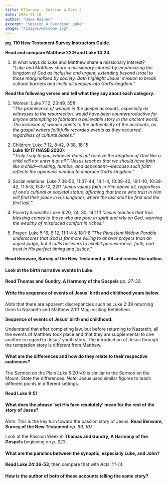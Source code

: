 ```yaml
---
title: NTSurvey - Session 4 Part 2
date: 2024-11-16
author: "Dave Haines"
excerpt: "Session 4 Exercise: Luke"
image: "/images/welcome.jpg"
---
```


**pg. 110 New Testament Survey Instructors Guide.**

**Read and compare Matthew 22:9 and Luke 14:23.**
1. In what ways do Luke and Matthew share a missionary interest?  
*"Luke and Matthew share a missionary interest by emphasizing the kingdom of God as inclusive and urgent, extending beyond Israel to those marginalized by society. Both highlight Jesus’ mission to break cultural barriers and invite all peoples into God’s kingdom."*

**Read the following verses and tell what they say about each category.**  
1. Women: Luke 7:12, 23:49, 55ff  
*"The prominence of women in the gospel accounts, especially as witnesses to the resurrection, would have been counterproductive for anyone attempting to fabricate a believable story in the ancient world. The inclusion of women points to the authenticity of the accounts, as the gospel writers faithfully recorded events as they occurred, regardless of cultural biases."*  

2. Children: Luke 7:12, 8:42, 9:38, 18:15  
**Luke 18:17 (NASB 2020)**:  
*“Truly I say to you, whoever does not receive the kingdom of God like a child will not enter it at all.”* 
*"Jesus teaches that we should have faith like a child—trusting, humble, and dependent—because such faith reflects the openness needed to embrace God’s kingdom."*

3. Social relations: Luke 7:36-50, 11:37-44, 14:1-4, 10:38-42, 19:1-10, 10:38-42, 11:5-8, 15:8-10, 22ff
*"Jesus values faith in Him above all, regardless of one’s cultural or societal status, affirming that those who trust in Him will find their place in His kingdom, where the last shall be first and the first last."*  

4. Poverty & wealth: Luke 6:20, 24, 30, 14:11ff
*"Jesus teaches that true blessing comes to those who are poor in spirit and rely on God, warning the wealthy of misplaced comfort in riches."*

5. Prayer: Luke 5:16, 6:12, 11:1-4 & 18:1-8
*"The Persistent Widow Parable underscores that God is far more willing to answer prayers than an unjust judge, but it calls believers to exhibit perseverance, faith, and trust in His perfect timing and justice."*

**Read Benware, Survey of the New Testament p. 99 and review the outline.**  

#### Look at the birth narrative events in Luke.
**Read Thomas and Gundry, A Harmony of the Gospels** *pp. 27-32*.

#### Write the sequence of events of Jesus’ birth and childhood years below.  
*Note* that there are apparent discrepancies such as Luke 2:39 returning them to Nazareth and Matthew 2:1ff Magi visiting Bethlehem.  

**Sequence of events of Jesus’ birth and childhood:**

Understand that after completing law, but before returning to Nazareth, all the events of Matthew took place and that they are supplemental to one another in regard to Jesus’ youth story. The introduction of Jesus through the temptation story is different from Matthew.

#### What are the differences and how do they relate to their respective audiences?

The Sermon on the Plain *Luke 6:20-49* is similar to the Sermon on the Mount. State the differences. 
*Note:* Jesus used similar figures to teach different points in different settings.  

**Read Luke 9:51**
#### What does the phrase ‘set His face resolutely’ mean for the rest of the story of Jesus?
*Note:* This is the key turn toward the passion story of Jesus. **Read Benware, Survey of the New Testament** *pp. 99, 107.*


Look at the Passion Week in **Thomas and Gundry, A Harmony of the Gospels**
beginning on *p. 223.*  
#### What are the parallels between the synoptic, especially Luke, and John?  

**Read Luke 24:36-53**, then compare that with *Acts 1:1-14*.
#### How is the author of both of these accounts telling the same story?